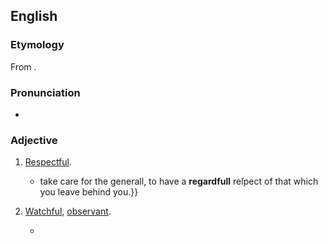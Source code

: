 ==English==

===Etymology===
From {{suffix|en|regard|ful|pos=adjective}}.

===Pronunciation===
* {{a|UK}} {{IPA|en|/ɹɪˈɡɑːdfʊl/}}

===Adjective===
{{en-adj}}

# [[respectful|Respectful]]. {{defdate|from 16th c.}}
#* {{RQ:Montaigne Florio Essayes|chapter=Of the affection of fathers to their children|book=II|page=231|passage=I{{...}}take care for the generall, to have a '''regardfull''' reſpect of that which you leave behind you.}}
# {{lb|en|now|_|rare}} [[watchful|Watchful]], [[observant]]. {{defdate|from 16th c.}}
#* {{RQ:Spenser Faerie Queene|year=1596.2|IV|VII|100|And euermore, when with '''regardfull''' ſight / She looking backe, eſpies that grieſly wight / Approching nigh, ſhe gins to mend her pace{{nb...}}.}}